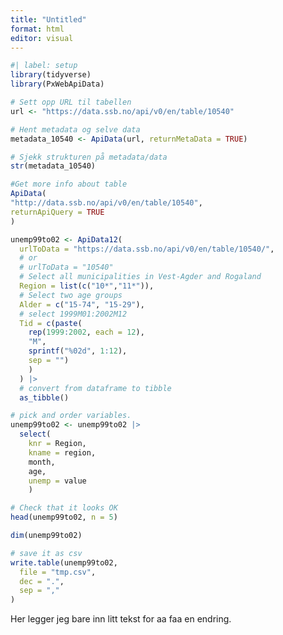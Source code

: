 ```yaml
---
title: "Untitled"
format: html
editor: visual
---
```


```r
#| label: setup
library(tidyverse)
library(PxWebApiData)
```



```r
# Sett opp URL til tabellen
url <- "https://data.ssb.no/api/v0/en/table/10540"

# Hent metadata og selve data
metadata_10540 <- ApiData(url, returnMetaData = TRUE)

# Sjekk strukturen på metadata/data
str(metadata_10540)
```


```r
#Get more info about table
ApiData(
"http://data.ssb.no/api/v0/en/table/10540",
returnApiQuery = TRUE
) 
```

```r
unemp99to02 <- ApiData12(
  urlToData = "https://data.ssb.no/api/v0/en/table/10540/",
  # or
  # urlToData = "10540"
  # Select all municipalities in Vest-Agder and Rogaland
  Region = list(c("10*","11*")),
  # Select two age groups
  Alder = c("15-74", "15-29"),
  # select 1999M01:2002M12
  Tid = c(paste(
    rep(1999:2002, each = 12), 
    "M",
    sprintf("%02d", 1:12), 
    sep = "")
    )
  ) |> 
  # convert from dataframe to tibble
  as_tibble()
```

```r
# pick and order variables. 
unemp99to02 <- unemp99to02 |> 
  select(
    knr = Region, 
    kname = region,  
    month, 
    age, 
    unemp = value
    )
```

```r
# Check that it looks OK
head(unemp99to02, n = 5)
```

```r
dim(unemp99to02)
```

```r
# save it as csv
write.table(unemp99to02,
  file = "tmp.csv",
  dec = ".",
  sep = ","
)
```

Her legger jeg bare inn litt tekst for aa faa en endring.

